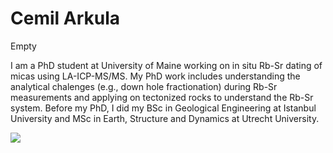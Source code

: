 
# Cemil Arkula {.unnumbered}

Empty

I am a PhD student at University of Maine working on in situ Rb-Sr dating of micas using LA-ICP-MS/MS. My PhD work includes understanding the analytical chalenges (e.g., down hole fractionation) during Rb-Sr measurements and applying on tectonized rocks to understand the Rb-Sr system. Before my PhD, I did my BSc in Geological Engineering at Istanbul University and MSc in Earth, Structure and Dynamics at Utrecht University. 

![](profile/CArkula_profilepicture.jpg)


